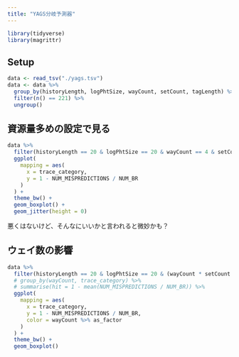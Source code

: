 ```yaml
---
title: "YAGS分岐予測器"
---
```


```r
library(tidyverse)
library(magrittr)
```


## Setup

```r
data <- read_tsv("./yags.tsv")
data <- data %>%
  group_by(historyLength, logPhtSize, wayCount, setCount, tagLength) %>%
  filter(n() == 221) %>%
  ungroup()
```

## 資源量多めの設定で見る

```r
data %>%
  filter(historyLength == 20 & logPhtSize == 20 & wayCount == 4 & setCount == 2**17 & tagLength == 8) %>%
  ggplot(
    mapping = aes(
      x = trace_category,
      y = 1 - NUM_MISPREDICTIONS / NUM_BR
    )
  ) +
  theme_bw() +
  geom_boxplot() +
  geom_jitter(height = 0)

```

悪くはないけど、そんなにいいかと言われると微妙かも？

## ウェイ数の影響


```r
data %>%
  filter(historyLength == 20 & logPhtSize == 20 & (wayCount * setCount == 4 * 2**17)  & tagLength == 8) %>%
  # group_by(wayCount, trace_category) %>%
  # summarise(hit = 1 - mean(NUM_MISPREDICTIONS / NUM_BR)) %>%
  ggplot(
    mapping = aes(
      x = trace_category,
      y = 1 - NUM_MISPREDICTIONS / NUM_BR,
      color = wayCount %>% as_factor
    )
  ) +
  theme_bw() +
  geom_boxplot()
```